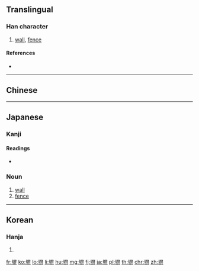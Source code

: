 {{character info/new}}
==Translingual==

===Han character===
{{Han char|rn=32|rad=土|as=09|sn=12|four=|canj=GSTT|ids=⿰土屏}}

# [[wall]], [[fence]]

====References====
* {{Han ref|kx=0234.271|dkj=05316|dj=0472.230|hdz=10469.011|uh=5840|ud=22592}}

----

==Chinese==
{{zh-see|垣|v}}

----

==Japanese==

===Kanji===
{{ja-kanji|grade=c|rs=土09}}

====Readings====
* {{ja-readings|kanyoon=[[へい]] (hei)|kun=[[かき]] (kaki)}}

{{ja-kanjitab|へい|yomi=kanyoon}}

===Noun===
{{ja-noun|へい}}

# [[wall]]
# [[fence]]

----

==Korean==

===Hanja===
{{ko-hanja|hangeul=병|rv=byeong|mr=pyŏng}}

# {{defn|lang=ko|sort=土09}}

[[fr:塀]]
[[ko:塀]]
[[lo:塀]]
[[li:塀]]
[[hu:塀]]
[[mg:塀]]
[[fj:塀]]
[[ja:塀]]
[[pl:塀]]
[[th:塀]]
[[chr:塀]]
[[zh:塀]]